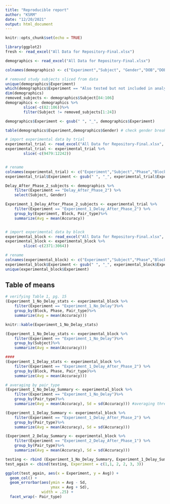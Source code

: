 ```yaml
---
title: "Reproducible report"
author: "KSRM"
date: "12/20/2021"
output: html_document
---
```


```r
knitr::opts_chunk$set(echo = TRUE)
```


```r
library(ggplot2)
fresh <- read_excel("All Data for Repository-Final.xlsx")

demographics <- read_excel("All Data for Repository-Final.xlsx")

colnames(demographics) <- c("Experiment","Subject", "Gender","DOB","DOE_1", "DOE_2","Age")

# removed study subjects sliced from data
unique(demographics$Experiment)
which(demographics$Experiment == "Also tested but not included in analysis due to low accuracy:", arr.ind=TRUE)
dim(demographics)
removed_subjects <- demographics$Subject[84:106]
demographics <- demographics %>% 
        slice(-c(82:106))%>%
        filter(Subject != removed_subjects[1:24])

demographics$Experiment <- gsub(" ", "_", demographics$Experiment)

table(demographics$Experiment,demographics$Gender) # check gender breakdown by experiment

# import experimental data by trial 
experimental_trial <- read_excel("All Data for Repository-Final.xlsx", 2)
experimental_trial <- experimental_trial %>% 
        slice(-c(9479:12242))


# rename
colnames(experimental_trial) <- c("Experiment","Subject","Phase","Block","Trial","Pair_type","Accuracy") 
experimental_trial$Experiment <- gsub(" ", "_", experimental_trial$Experiment)

Delay_After_Phase_2_subjects <- demographics %>%
    filter(Experiment == "Delay_After_Phase_2") %>%
    select(Subject, Gender)

Experiment_1_Delay_After_Phase_2_subjects <- experimental_trial %>%
    filter(Experiment == "Experiment_1_Delay_After_Phase_2") %>%
    group_by(Experiment, Block, Pair_type)%>%
    summarize(Avg = mean(Accuracy))


# import experimental data by block
experimental_block <- read_excel("All Data for Repository-Final.xlsx", 3)
experimental_block <- experimental_block %>% 
        slice(-c(2371:3064))

# rename
colnames(experimental_block) <- c("Experiment","Subject","Phase","Block","Pair_type","Accuracy") 
experimental_block$Experiment <- gsub(" ", "_", experimental_block$Experiment)
unique(experimental_block$Experiment)
```

## Table of means

```r
# verifying Table 1, pg. 15
(Experiment_1_No_Delay_stats <- experimental_block %>%
    filter(Experiment == "Experiment_1_No_Delay")%>%
    group_by(Block, Phase, Pair_type)%>%
    summarize(Avg = mean(Accuracy)))

knitr::kable(Experiment_1_No_Delay_stats)

(Experiment_1_No_Delay_stats <- experimental_block %>%
    filter(Experiment == "Experiment_1_No_Delay")%>%
    group_by(Subject)%>%
    summarize(Avg = mean(Accuracy)))

####
(Experiment_1_Delay_stats <- experimental_block %>%
    filter(Experiment == "Experiment_1_Delay_After_Phase_2") %>%
    group_by(Block, Phase, Pair_type)%>%
    summarize(Avg = mean(Accuracy)))

# averaging by pair_type
(Experiment_1_No_Delay_Summary <- experimental_block %>%
    filter(Experiment == "Experiment_1_No_Delay")%>%
    group_by(Pair_type)%>%
    summarize(Avg = mean(Accuracy), Sd = sd(Accuracy))) #averaging three phases ?

(Experiment_1_Delay_Summary <- experimental_block %>%
    filter(Experiment == "Experiment_1_Delay_After_Phase_2") %>%
    group_by(Pair_type)%>%
    summarize(Avg = mean(Accuracy), Sd = sd(Accuracy)))

(Experiment_2_Delay_Summary <- experimental_block %>%
    filter(Experiment == "Experiment_2_Delay_After_Phase_1") %>%
    group_by(Pair_type)%>%
    summarize(Avg = mean(Accuracy), Sd = sd(Accuracy)))

testing <- rbind (Experiment_1_No_Delay_Summary, Experiment_1_Delay_Summary, Experiment_2_Delay_Summary)
test_again <- cbind(testing, Experiment = c(1,1, 2, 2, 3, 3))

ggplot(test_again, aes(x = Experiment, y = Avg)) +
  geom_col() +
  geom_errorbar(aes(ymin = Avg - Sd,
                    ymax = Avg + Sd),
                width = .25) +
  facet_wrap(~ Pair_type)

```



